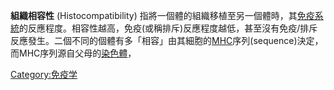 {{expand|time=2013-11-25T12:00:08+00:00}}
{{unreferenced|time=2013-11-25T12:00:08+00:00}}
'''組織相容性''' (Histocompatibility) 指將一個體的組織移植至另一個體時，其[[免疫系統|免疫系統]]的反應程度。相容性越高，免疫(或稱排斥)反應程度越低，甚至沒有免疫/排斥反應發生。二個不同的個體有多「相容」由其細胞的[[MHC|MHC]]序列(sequence)決定，而MHC序列源自父母的[[染色體|染色體]]，
{{医学小作品}}
{{生物学小作品}}
{{免疫系統}}
[[Category:免疫学|Category:免疫学]]
